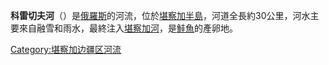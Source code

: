 '''科雷切夫河'''（{{lang-ru|Колычева}}）是[[俄羅斯|俄羅斯]]的河流，位於[[堪察加半島|堪察加半島]]，河道全長約30公里，河水主要來自融雪和雨水，最終注入[[堪察加河|堪察加河]]，是[[鮭魚|鮭魚]]的產卵地。

{{Russia-geo-stub}}
[[Category:堪察加边疆区河流|Category:堪察加边疆区河流]]